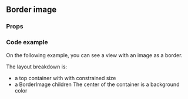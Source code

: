 

<Meta of={BorderImages} />

## Border image

<Canvas/>

<Description/>

### Props

<Controls/>

### Code example

On the following example, you can see a view with an image as a border.

The layout breakdown is:
- a top container with with constrained size
- a BorderImage children
The center of the container is a background color

```ts
 <View style={{width: 128, height: 256,}}>
    <BorderImage
        borderWidth={16}
        sliceWidth={127}
        uri="https://i.ibb.co/Yhs3Ff5/btn-bg.png"
    />
</View>
```